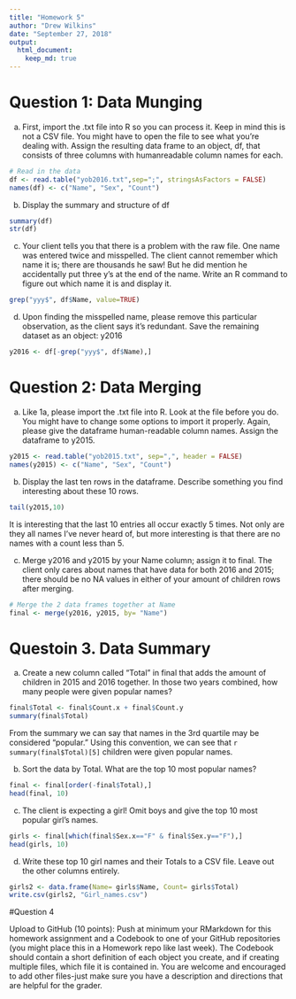 ---
title: "Homework 5"
author: "Drew Wilkins"
date: "September 27, 2018"
output: 
  html_document:
    keep_md: true
---

# Question 1: Data Munging

a. First, import the .txt file into R so you can process it. Keep in mind this is not a CSV file. You might have to open the file to see what you're dealing with. Assign the resulting data frame to an object, df, that consists of three columns with humanreadable column names for each.

```{r Q1a, echo=TRUE}
# Read in the data
df <- read.table("yob2016.txt",sep=";", stringsAsFactors = FALSE)
names(df) <- c("Name", "Sex", "Count")
```

b. Display the summary and structure of df

```{r Q1b, echo=TRUE}
summary(df)
str(df)
```

c. Your client tells you that there is a problem with the raw file. One name was entered twice and misspelled. The client cannot remember which name it is; there are thousands he saw! But he did mention he accidentally put three y's at the end of the name. Write an R command to figure out which name it is and display it.

```{r Q1c, echo=TRUE}
grep("yyy$", df$Name, value=TRUE)
```

d. Upon finding the misspelled name, please remove this particular observation, as the client says it's redundant. Save the remaining dataset as an object: y2016

```{r Q1d, echo=TRUE}
y2016 <- df[-grep("yyy$", df$Name),]
```

# Question 2: Data Merging

a. Like 1a, please import the .txt file into R. Look at the file before you do. You might have to change some options to import it properly. Again, please give the dataframe human-readable column names. Assign the dataframe to y2015.

```{r Q2a, echo=TRUE}
y2015 <- read.table("yob2015.txt", sep=",", header = FALSE)
names(y2015) <- c("Name", "Sex", "Count")
```

b. Display the last ten rows in the dataframe. Describe something you find interesting about these 10 rows.

```{r Q2b, echo=TRUE}
tail(y2015,10)
```

It is interesting that the last 10 entries all occur exactly 5 times.  Not only are they all names I've never heard of, but more interesting is that there are no names with a count less than 5.

c. Merge y2016 and y2015 by your Name column; assign it to final. The client only cares about names that have data for both 2016 and 2015; there should be no NA values in either of your amount of children rows after merging.

```{r Q2c, echo=TRUE}
# Merge the 2 data frames together at Name
final <- merge(y2016, y2015, by= "Name")
```

# Questoin 3. Data Summary

a. Create a new column called "Total" in final that adds the amount of children in 2015 and 2016 together. In those two years combined, how many people were given popular names?

```{r Q3a, echo=TRUE}
final$Total <- final$Count.x + final$Count.y
summary(final$Total)
```

From the summary we can say that names in the 3rd quartile may be considered "popular."  Using this convention, we can see that `r summary(final$Total)[5]` children were given popular names.

b. Sort the data by Total. What are the top 10 most popular names?

```{r Q3b, echo=TRUE}
final <- final[order(-final$Total),]
head(final, 10)
```

c. The client is expecting a girl! Omit boys and give the top 10 most popular girl's names.

```{r Q3c, echo=TRUE}
girls <- final[which(final$Sex.x=="F" & final$Sex.y=="F"),]
head(girls, 10)
```

d. Write these top 10 girl names and their Totals to a CSV file. Leave out the other columns entirely.

```{r Q3d, echo=TRUE}
girls2 <- data.frame(Name= girls$Name, Count= girls$Total)
write.csv(girls2, "Girl_names.csv")
```

#Question 4

Upload to GitHub (10 points): Push at minimum your RMarkdown for this
homework assignment and a Codebook to one of your GitHub repositories (you might place this in a Homework repo like last week). The Codebook should contain a short definition of each object you create, and if creating multiple files, which file it is contained in. You are welcome and encouraged to add other files-just make sure you have a description and directions that are helpful for the grader.